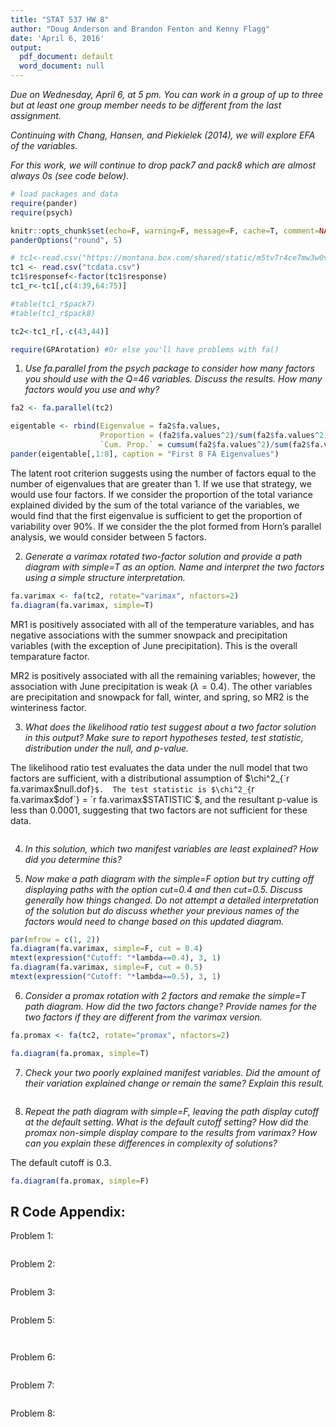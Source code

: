 ```yaml
---
title: "STAT 537 HW 8"
author: "Doug Anderson and Brandon Fenton and Kenny Flagg"
date: 'April 6, 2016'
output:
  pdf_document: default
  word_document: null
---
```




_Due on Wednesday, April 6, at 5 pm. You can work in a group of up to three but at least one group member needs to be different from the last assignment._

_Continuing with Chang, Hansen, and Piekielek (2014), we will explore EFA of the variables._

_For this work, we will continue to drop pack7 and pack8 which are almost always 0s (see code below)._


```r
# load packages and data
require(pander)
require(psych)

knitr::opts_chunk$set(echo=F, warning=F, message=F, cache=T, comment=NA, size="footnotesize", fig.width=6, fig.height=4, fig.align="center", dev="pdf", dev.args=list(pointsize=8))
panderOptions("round", 5)

# tc1<-read.csv("https://montana.box.com/shared/static/m5tv7r4ce7mw3w0vyqu0q7i1f8jflkkc.csv",header=T) #Data set without any modifications from https://knb.ecoinformatics.org/#view/doi:10.5063/F1DZ067F
tc1 <- read.csv("tcdata.csv")
tc1$responsef<-factor(tc1$response)
tc1_r<-tc1[,c(4:39,64:75)]

#table(tc1_r$pack7)
#table(tc1_r$pack8)

tc2<-tc1_r[,-c(43,44)]

require(GPArotation) #Or else you'll have problems with fa()

```

1) _Use fa.parallel from the psych package to consider how many factors you should use with the Q=46 variables. Discuss the results. How many factors would you use and why?_

```r
fa2 <- fa.parallel(tc2)
```
```r
eigentable <- rbind(Eigenvalue = fa2$fa.values,
                    Proportion = (fa2$fa.values^2)/sum(fa2$fa.values^2),
                    `Cum. Prop.` = cumsum(fa2$fa.values^2)/sum(fa2$fa.values)^2)
pander(eigentable[,1:8], caption = "First 8 FA Eigenvalues")
```

The latent root criterion suggests using the number of factors equal to the number of eigenvalues that are greater than 1. If we use that strategy, we would use four factors. If we consider the proportion of the total variance explained divided by the sum of the total variance of the variables, we would find that the first eigenvalue is sufficient to get the proportion of variability over 90%. If we consider the the plot formed from Horn's parallel analysis, we would consider between 5 factors. 

2) _Generate a varimax rotated two-factor solution and provide a path diagram with simple=T as an option. Name and interpret the two factors using a simple structure interpretation._

```r
fa.varimax <- fa(tc2, rotate="varimax", nfactors=2)
fa.diagram(fa.varimax, simple=T)
```

MR1 is positively associated with all of the temperature variables, and has negative associations with the summer snowpack and precipitation variables (with the exception of June precipitation). This is the overall temparature factor.

MR2 is positively associated with all the remaining variables; however, the association with June precipitation is weak ($\lambda=0.4)$. The other variables are precipitation and snowpack for fall, winter, and spring, so MR2 is the winteriness factor.

3) _What does the likelihood ratio test suggest about a two factor solution in this output? Make sure to report hypotheses tested, test statistic, distribution under the null, and p-value._

The likelihood ratio test evaluates the data under the null model that two factors are sufficient, with a distributional assumption of $\chi^2_{`r fa.varimax$null.dof`}$.  The test statistic is $\chi^2_{`r fa.varimax$dof`} = `r fa.varimax$STATISTIC`$, and the resultant p-value is less than 0.0001, suggesting that two factors are not sufficient for these data.




```r


```

4) _In this solution, which two manifest variables are least explained? How did you determine this?_

5) _Now make a path diagram with the simple=F option but try cutting off displaying paths with the option cut=0.4 and then cut=0.5. Discuss generally how things changed. Do not attempt a detailed interpretation of the solution but do discuss whether your previous names of the factors would need to change based on this updated diagram._

```r
par(mfrow = c(1, 2))
fa.diagram(fa.varimax, simple=F, cut = 0.4)
mtext(expression("Cutoff: "*lambda==0.4), 3, 1)
fa.diagram(fa.varimax, simple=F, cut = 0.5)
mtext(expression("Cutoff: "*lambda==0.5), 3, 1)
```

6) _Consider a promax rotation with 2 factors and remake the simple=T path diagram. How did the two factors change? Provide names for the two factors if they are different from the varimax version._

```r

fa.promax <- fa(tc2, rotate="promax", nfactors=2)
```

```r

fa.diagram(fa.promax, simple=T)
```

7) _Check your two poorly explained manifest variables. Did the amount of their variation explained change or remain the same? Explain this result._

```r


```

8) _Repeat the path diagram with simple=F, leaving the path display cutoff at the default setting. What is the default cutoff setting? How did the promax non-simple display compare to the results from varimax? How can you explain these differences in complexity of solutions?_

The default cutoff is 0.3.

```r
fa.diagram(fa.promax, simple=F)

```

## R Code Appendix:
Problem 1:
```r
```


Problem 2:
```r
```

Problem 3:
```r
```

Problem 5:
```r
```

```r
```

Problem 6:
```r
```

Problem 7:
```r
```

Problem 8:
```r
```
